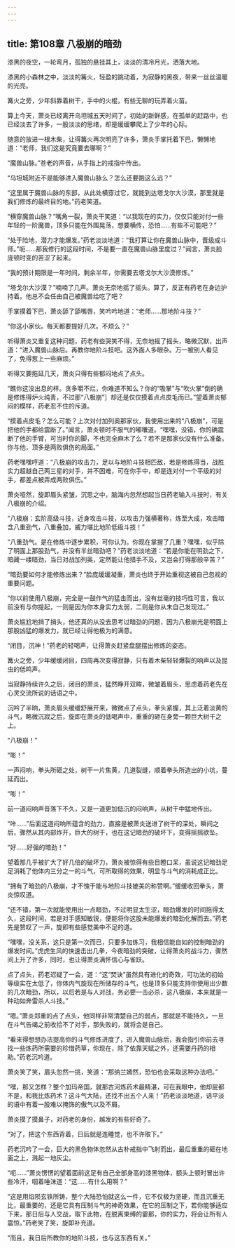 ```yaml
---
---
---
```

title: 第108章 八极崩的暗劲
---



漆黑的夜空，一轮弯月，孤独的悬挂其上，淡淡的清冷月光，洒落大地。

漆黑的小森林之中，淡淡的篝火，轻盈的跳动着，为寂静的黑夜，带来一丝丝温暖的光亮。

篝火之旁，少年斜靠着树干，手中的火棍，有些无聊的玩弄着火苗。

算上今天，萧炎已经离开乌坦城五天时间了，初始的新鲜感，在孤单的赶路中，也已经淡去了许多，一股淡淡的思绪，却是缓缓攀爬上了少年的心际。

随意的放进一根木柴，让得篝火再次明亮了许多，萧炎手掌托着下巴，懒懒地道：“老师，我们这是究竟要去哪啊？”

“魔兽山脉。”苍老的声音，从手指上的戒指中传出。

“乌坦城附近不是能够进入魔兽山脉么？怎么还要跑这么远？”

“这里属于魔兽山脉的东部，从此处横穿过它，就能到达塔戈尔大沙漠，那里就是我们修炼的最终目的地。”药老笑道。

“横穿魔兽山脉？”嘴角一裂，萧炎干笑道：“以我现在的实力，仅仅只能对付一些年轻的一阶魔兽，顶多只能在外围晃荡，想要横传，恐怕……有些不可能吧？”

“处于险地，潜力才能爆发。”药老淡淡地道：“我打算让你在魔兽山脉中，晋级成斗师。”呃……那我修行的这段时间，不是要一直在魔兽山脉里度过？”闻言，萧炎脸庞顿时变的苦涩了起来。

“我的预计期限是一年时间，剩余半年，你需要去塔戈尔大沙漠修炼。”

“塔戈尔大沙漠？”喃喃了几声。萧炎无奈地摇了摇头。算了，反正有药老在身边护持着。他总不会任由自己被魔兽给吃了吧？

手掌摸着下巴，萧炎舔了舔嘴唇，笑吟吟地道：“老师……那地阶斗技？”

“你这小家伙。每天都要提好几次。不烦么？”

听得萧炎又重复这种问题，药老有些哭笑不得，无奈地摇了摇头，略微沉默，出声道：“进入魔兽山脉后。再教你地阶斗技吧。这外面人多眼杂。万一被别人看见了，免得惹上一些麻烦。”

听得又要拖延几天，萧炎只得有些郁闷地点了点头。

“瞧你这没出息的样。贪多嚼不烂，你难道不知么？你的“吸掌”与“吹火掌”倒的确是修炼得炉火纯青，不过那“八极崩”］却还是仅仅摸着点点皮毛而已。”望着萧炎郁闷的模样，药老忍不住的斥道。

“摸着点皮毛？怎么可能？上次对付加列奥那家伙，我使用出来的“八极崩”，可是把他的手都给震断了。”闻言，萧炎顿时不服气的嘟囔道。“嘿嘿，没错，你的确震断了他的手臂，可当时你的脚，不也完全麻木了么？若不是那家伙没有什么准备。你与他，顶多是两败俱伤的局面。”

药老嘿嘿哼道：“八极崩的攻击力，足以与地阶斗技相匹敌，若是修炼得当，战胜实力超越自己两三星的对手，并不困难，可在你手中，却是连对付一个平级的对手，都差点被弄成两败俱伤。”

萧炎哑然，旋即眉头紧皱，沉思之中，脑海内忽然想起当日药老输入斗技时，有关八极崩的介绍。

“八极崩：玄阶高级斗技，近身攻击斗技，以攻击力强横著称，炼至大成，攻击暗含八重劲气，八重叠加，威力堪比地阶低级斗技！”

“八重劲气。是在修炼中逐步累积，可你认为。你现在掌握了几重？嘿嘿，似乎除了明面上那股劲气，并没有半丝暗劲吧？”药老淡淡地道：“若是你能在明劲之下，暗藏一缕暗劲，当日对战加列奥，定然能让他措手不及，又岂会打得那般辛苦？”

“暗劲要如何才能修炼出来？”脸庞缓缓凝重，萧炎也终于开始重视这被自己忽视的重要问题。

“你以前使用八极崩，完全是一鼓作气的猛击而出，没有丝毫的技巧性可言，我以前没有与你提起，一则是因为你本身实力太弱，二则是你从未自己发现过。”

萧炎尴尬地捎了捎头，他还真的从没去思考过暗劲的问题，因为八极崩光是明面上那股凶猛的爆发力，就已经让得他极为的满意。

“闭目，沉神！”药老的轻喝声，让得萧炎赶紧盘腿摆出修炼的姿态。

篝火之旁，少年缓缓闭目，四周再次变得寂静，只有着木柴轻轻爆裂的响声以及昆虫的低鸣声。

当寂静持续许久之后，闭目的萧炎，猛然睁开双眸，微皱着眉头，思虑着药老先在心灵交流所说的话语之中。

沉吟了半晌，萧炎眉头缓缓舒展开来，微微点了点头，拳头紧握，其上泛着淡黄的斗气，略微沉寂之后，旋即在萧炎的低喝声中，重重的砸在身旁一颗巨大树干之上。

“八极崩！”

“嘭！”

一声闷响，拳头所砸之处，树干一片焦黄，几道裂缝，顺着拳头所造出的小坑，蔓延而出。

“嘭！”

前一道闷响声音落下不久，又是一道更加低沉的闷响声，从树干中猛地传出。

“咔……”后面这道闷响所蕴含的劲力，直接是被萧炎送进了树干的深处，瞬间之后，骤然从其内部炸开，巨大的树干，也在这记暗劲的破坏下，变得摇摇欲坠。

“好……好强的暗劲！”

望着那几乎被扩大了好几倍的破坏力，萧炎被惊得有些目瞪口呆，虽说这记暗劲足足消耗了他体内三分之一的斗气，可所取得的效果，明显与斗气的消耗成正比。

“拥有了暗劲的八极崩，才不愧于能与地阶斗技媲美的称赞啊。”缓缓收回拳头，萧炎惊叹道。

“还不错，第一次就能使用出一点暗劲，不过明显太生涩，暗劲爆发的时间拖得太久，这段时间，若是对手感知敏锐，便能将你这股未能爆发的暗劲化解而去。”药老先是赞叹了一声，旋即有些感觉美中不足的道。

“嘿嘿，没关系，这只是第一次而已，只要多加练习，我相信能自如的控制暗劲的爆发时间。”虎虎生风的快速击出几拳，今夜暗劲的突破，让得萧炎的战斗力，骤然间上升了许多，同时，也让得萧炎满怀信心与雀跃。

点了点头，药老迟疑了一会，道：“这“焚诀”虽然具有进化的奇效，可功法的初始等级实在太低了，你体内气旋现在所储存的斗气，也是顶多只能支持你使用出少数的几次暗劲，所以，以后若是与人对战，务必要一击必杀，这八极崩，本来就是一种动如奔雷杀人斗技。”

“嗯。”萧炎郑重的点了点头，他同样非常清楚自己的弱点，那就是不能持久，一旦在斗气告竭之前收拾不了对手，那失败的，就将会是自己。

“看来得想想办法提高你的斗气修炼进度了，进入魔兽山脉后，我会指引你前去寻找一些炼药所需要的珍惜药草，你现在，除了依靠天赋之外，还需要丹药的相助。”药老沉吟道。

萧炎笑了笑，眉头忽然一挑，笑道：“那纳兰嫣然，恐怕也会采取这种办法吧。”

“嘿，那又怎样？整个加玛帝国，就那古河炼药术最精湛，可在我眼中，他却屁都不是，和我比炼药术？这斗气大陆，还找不出五个人来！”药老淡淡地道，话平淡的语中有着一股难以掩饰的傲气以及不屑。

萧炎摸了摸鼻子，对药老的身份，越发的有些好奇了。

“对了，把这个东西背着，日后就是连睡觉，也不许取下。”

药老沉吟了一会，巨大的黑色物体忽然从古朴戒指中飞射而出，最后重重的砸在地面之上，溅起一地灰尘。

“呃……”萧炎愣愣的望着面前这足有自己全部身高的漆黑物体，额头上顿时冒出许些冷汗，咽着唾沫道：“这……有什么用啊？”

“这是用焰陨玄铁所铸，整个大陆恐怕就这么一件，它不仅极为坚硬，而且沉重无比，最重要的，还是它具有压制斗气的神奇效果，在它的压制之下，若你能够适应下来，那日后与人交战，取下此物，在脱离束缚的霎那，你的实力，将会让所有人震惊。”药老笑了笑，旋即补充道。

“而且，我日后所教你的地阶斗技，也与这东西有关。”